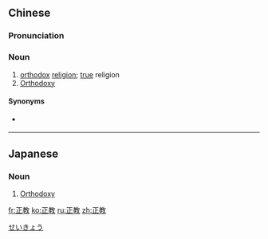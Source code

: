 ==Chinese==
{{zh-forms}}

===Pronunciation===
{{zh-pron
|m=zhèngjiào
|c=zing3 gaau3
|cat=n
}}

===Noun===
{{zh-noun}}

# [[orthodox]] [[religion]]; [[true]] religion
# [[Orthodoxy]] {{gloss|the Eastern Orthodox Church and its foundations}}

====Synonyms====
* {{sense|Orthodoxy}} {{zh-l|東正教}}

{{zh-cat|Religion}}

----

==Japanese==
{{ja-kanjitab|せい|きょう|yomi=on}}

===Noun===
{{ja-noun|せいきょう}}

# [[Orthodoxy]] {{gloss|the Eastern Orthodox Church and its foundations}}

[[Category:ja:Religion|せいきょう]]

[[fr:正教]]
[[ko:正教]]
[[ru:正教]]
[[zh:正教]]